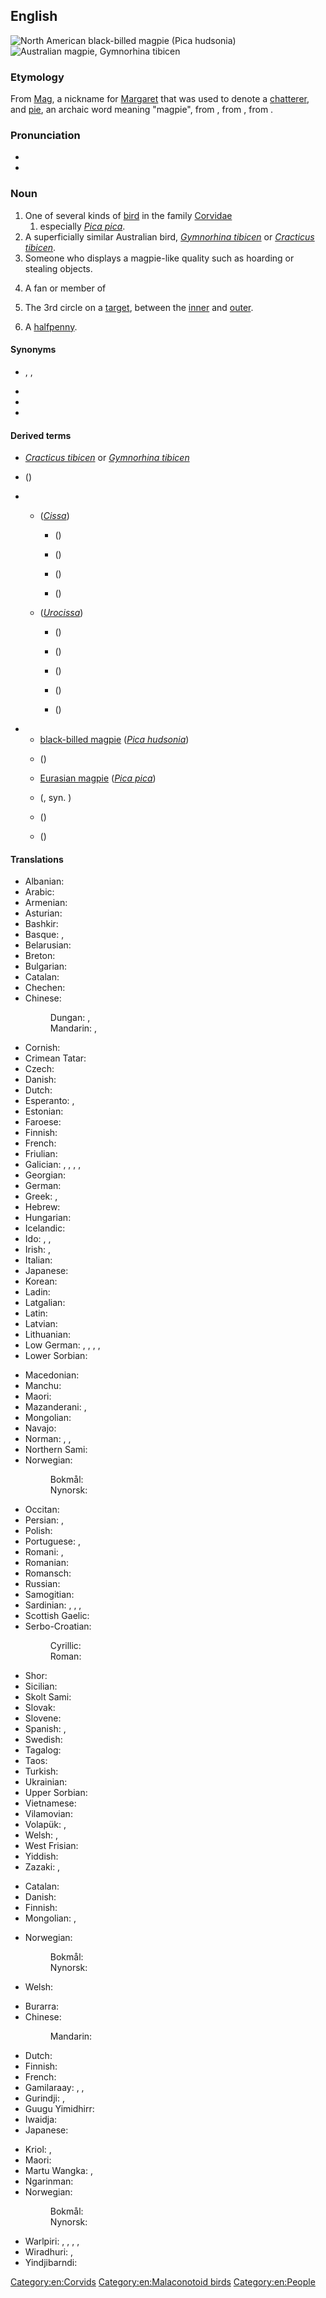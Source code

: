 {{also|Magpie}}
==English==
{{wikipedia}}
[[Image:Blackbilledmagpie12.JPG|thumb|North American [[black-billed magpie|black-billed '''magpie''']] (''[[Pica hudsonia]]'')]]
[[Image:Magpie.jpg|thumb|[[Australian magpie|Australian '''magpie''']], ''[[Gymnorhina tibicen]]'']]

===Etymology===
From [[Mag]], a nickname for [[Margaret]] that was used to denote a [[chatterer]], and [[pie#Etymology_2|pie]], an archaic word meaning "magpie", from {{etyl|fro|en}} {{m|fro|pie}}, from {{etyl|la|en}} {{m|la|pīca}}, from {{etyl|ine-pro|en}} {{m|ine-pro|*(s)peyk-||woodpecker, magpie}}.

===Pronunciation===
* {{IPA|/ˈmæɡˌpaɪ/|lang=en}}
* {{hyphenation|mag|pie|lang=en}}

===Noun===
{{en-noun}}

# One of several kinds of [[bird]] in the family [[Corvidae]]
## especially ''[[Pica pica]]''.
# A superficially similar Australian bird, ''[[Gymnorhina tibicen]]'' or ''[[Cracticus tibicen]]''.
# Someone who displays a magpie-like quality such as hoarding or stealing objects.
# {{lb|en|slang}} A fan or member of {{w|Newcastle United F.C.}}
# {{lb|en|military|firearms}} The 3rd circle on a [[target]], between the [[inner]] and [[outer]].
# {{lb|en|UK|slang|obsolete}} A [[halfpenny]].

====Synonyms====
* {{sense|Pica pica}} {{l|en|Eurasian magpie}}, {{vern|European magpie}}, {{vern|common magpie}}
{{checksense|en}}
* {{l|en|maggie}}
* {{l|en|pie}}
* {{l|en|piet}}

====Derived terms====
{{rel-top|terms derived from ''magpie''}}
* {{l|en|Australian magpie}} ''[[Cracticus tibicen]]'' or ''[[Gymnorhina tibicen]]''
* {{vern|black magpie}} ({{taxlink|Platysmurus leucopterus|species|noshow=1|ver=161011}})
* {{vern|oriental magpie}}
** {{vern|green magpie}} (''[[Cissa]]'')
*** {{vern|common green magpie}} ({{taxlink|Cissa chinensis|species|noshow=1|ver=161011}})
*** {{vern|Indochinese green magpie}} ({{taxlink|Cissa hypoleuca|species|noshow=1|ver=161011}})
*** {{vern|Javan green magpie}} ({{taxlink|Cissa thalassina|species|noshow=1|ver=161011}})
*** {{vern|Bornean green magpie}} ({{taxlink|Cissa jefferyi|species|noshow=1|ver=161011}})
** {{vern|blue magpie}} (''[[Urocissa]]'')
*** {{vern|Taiwan blue magpie}} ({{taxlink|Urocissa caerulea|species|noshow=1|ver=161011}})
*** {{vern|red-billed blue magpie}} ({{taxlink|Urocissa erythroryncha|species|noshow=1|ver=161011}})
*** {{vern|yellow-billed blue magpie}} ({{taxlink|Urocissa flavirostris|species|noshow=1|ver=161011}})
*** {{vern|Sri Lanka blue magpie}} ({{taxlink|Urocissa ornata|species|noshow=1|ver=161011}})
*** {{vern|white-winged magpie}} ({{taxlink|Urocissa whiteheadi|species|noshow=1|ver=161011}})
{{rel-mid}}
* {{vern|holarctic magpie}}
** [[black-billed magpie]] (''[[Pica hudsonia]]'')
** {{vern|yellow-billed magpie}} ({{taxlink|Pica nuttalli|species|noshow=1|ver=161011}})
** [[Eurasian magpie]] (''[[Pica pica]]'')
** {{vern|Korean magpie}} ({{taxlink|Pica sericea|species|noshow=1}}, syn. {{taxlink|Pica pica sericea|subspecies|noshow=1|ver=161011}})
** {{vern|azure-winged magpie}} ({{taxlink|Cyanopica cyanus|species|noshow=1|ver=161011}})
** {{vern|Iberian magpie}} ({{taxlink|Cyanopica cooki|species|noshow=1|ver=161011}})
{{rel-bottom}}

====Translations====
{{trans-top|bird of genus ''Pica''}}
* Albanian: {{t+|sq|laraskë}}
* Arabic: {{t|ar|عَقْعَق|m}}
* Armenian: {{t+|hy|կաչաղակ}}
* Asturian: {{t|ast|pega|f}}
* Bashkir: {{t|ba|һайыҫҡан}}
* Basque: {{t|eu|mika}}, {{t|eu|pika}}
* Belarusian: {{t|be|саро́ка|f}}
* Breton: {{t+|br|pig}}
* Bulgarian: {{t+|bg|сврака|f}}
* Catalan: {{t+|ca|garsa|f}}
* Chechen: {{t|ce|къорзакъиг}}
* Chinese:
*: Dungan: {{t|dng|щичё}}, {{t|dng|җичё}}
*: Mandarin: {{t+|cmn|喜鵲}}, {{t+|cmn|喜鹊|tr=xǐque}}
* Cornish: {{t|kw|piesen|f}}
* Crimean Tatar: {{t|crh|savusqan}}
* Czech: {{t+|cs|straka|f}}
* Danish: {{t+|da|skade|c}}
* Dutch: {{t+|nl|ekster|m}}
* Esperanto: {{qualifier|♂}} {{t+|eo|pigo}}, {{qualifier|♀}} {{t|eo|pigino}}
* Estonian: {{t+|et|harakas}}
* Faroese: {{t|fo|skjóra}}
* Finnish: {{t+|fi|harakka}}
* French: {{t+|fr|pie|f}}
* Friulian: {{t|fur|cheche}}
* Galician: {{t+|gl|pega|f}}, {{t|gl|picacrega|f}}, {{t+|gl|picaza|f}}, {{t|gl|marica|f}}, {{t+|gl|poupa|f}}
* Georgian: {{t|ka|კაჭკაჭი}}
* German: {{t+|de|Elster|f}}
* Greek: {{t+|el|καρακάξα|f}}, {{t+|el|κίσσα|f}}
* Hebrew: {{t|he|עקעק}}
* Hungarian: {{t+|hu|szarka}}
* Icelandic: {{t+|is|skjór|m}}
* Ido: {{qualifier|♂♀}} {{t+|io|pigo}}, {{qualifier|♂}} {{t|io|pigulo}}, {{qualifier|♀}} {{t|io|pigino}}
* Irish: {{t|ga|snag breac|m}}, {{t|ga|meaig|f}}
* Italian: {{t+|it|gazza|f}}
* Japanese: {{t+|ja|鵲|tr=kasasagi}}
* Korean: {{t+|ko|까치}}
* Ladin: {{t|lld|gacia|f}}
* Latgalian: {{t|ltg|žogota|f}}
* Latin: {{t|la|pīca|f}}
* Latvian: {{t|lv|žagata}}
* Lithuanian: {{t+|lt|šarka}}
* Low German: {{t+|nds|Heister|m}}, {{t+|nds|Hääkster|m}}, {{t+|nds|Heckster|m}}, {{t+|nds|Heekster|m}}, {{t+|nds|Hester|m}}
* Lower Sorbian: {{t|dsb|sroka|f}}
{{trans-mid}}
* Macedonian: {{t|mk|страчка|f}}
* Manchu: {{t|mnc|ᠰᠠᡴ᠋ᠰᠠᡥᠠ}}
* Maori: {{t|mi|makipai}}
* Mazanderani: {{t|mzn|کور کلاچ|tr=kur kelâč}}, {{t|mzn|کشکرت|tr=kaškeret}}
* Mongolian: {{t+|mn|шаазгай}}
* Navajo: {{t|nv|ąąʼąʼii}}
* Norman: {{qualifier|female}} {{t|nrf|pie|f}} {{qualifier|Jersey}}, {{qualifier|female}} {{t|nrf|mèrgot|f}} {{qualifier|Jersey}}, {{qualifier|male}} {{t|nrf|piêté|m}} {{qualifier|Jersey}}
* Northern Sami: {{t|se|skire}}
* Norwegian:
*: Bokmål: {{t+|nb|skjære|m|f}}
*: Nynorsk: {{t+|nn|skjor|f}}
* Occitan: {{t+|oc|agaça|f}}
* Persian: {{t+|fa|زاغ|tr=zâgh}}, {{t|fa|کلاچه|tr=kalâče}}
* Polish: {{t+|pl|sroka|f}}
* Portuguese: {{t+|pt|gralha|f}}, {{t+|pt|pega|f}}
* Romani: {{t|rom|kakarachi|m}}, {{t|rom|kakarachka|f}}
* Romanian: {{t+|ro|coțofană|f}}
* Romansch: {{t|rm|giazla}}
* Russian: {{t+|ru|соро́ка|f}}
* Samogitian: {{t|sgs|žagata|f}}
* Sardinian: {{t|sc|piga|f}}, {{t|sc|malabiga|f}}, {{t|sc|mariabiga|f}}, {{t|sc|marabiga|f}}
* Scottish Gaelic: {{t|gd|athaid}}
* Serbo-Croatian:
*: Cyrillic: {{t|sh|свра̏ка|f}}
*: Roman: {{t+|sh|svrȁka|f}}
* Shor: {{t|cjs|саасқан|tr=saasqan}}
* Sicilian: {{t+|scn|craccarazza|f}}
* Skolt Sami: {{t|sms|soorkõs}}
* Slovak: {{t|sk|straka|f}}
* Slovene: {{t+|sl|sraka|f}}
* Spanish: {{t+|es|urraca|f}}, {{t+|es|picaza|f}}
* Swedish: {{t+|sv|skata}}
* Tagalog: {{t|tl|dominiko}}
* Taos: {{t|twf|kw’àyána}}
* Turkish: {{t+|tr|saksağan}}
* Ukrainian: {{t|uk|соро́ка}}
* Upper Sorbian: {{t|hsb|sroka}}
* Vietnamese: {{t|vi|chim ác là}}
* Vilamovian: {{t|wym|ołaoster}}
* Volapük: {{t+|vo|piak}}, {{t|vo|skadit}}
* Welsh: {{t|cy|pïod|f-p}}, {{t+|cy|pi|m|f}}
* West Frisian: {{t+|fy|ekster}}
* Yiddish: {{t|yi|סאָראָקע|f}}
* Zazaki: {{t|zza|keçelek}}, {{t|zza|kur kelaç}}
{{trans-bottom}}

{{trans-top|''Pica pica''}}
* Catalan: {{t+|ca|garsa|f}}
* Danish: {{t|da|husskade|c}}
* Finnish: {{t+|fi|harakka}}
* Mongolian: {{t+|mn|шаазгай}}, {{t|mn|алаг шаазгай}}
{{trans-mid}}
* Norwegian:
*: Bokmål: {{t+|nb|skjære|m|f}}
*: Nynorsk: {{t+|nn|skjor|f}}
* Welsh: {{t|cy|pïod|f-p}}
{{trans-bottom}}

{{trans-top|Australian bird, ''Gymnorhina tibicen''}}
* Burarra: {{t|bvr|durrowturrow}}
* Chinese:
*: Mandarin: {{t|cmn|黑背鍾鵲|tr=hēi bèi zhōng què}}
* Dutch: {{t|nl|zwartrugfluitvogel|m}}
* Finnish: {{t+|fi|isohuiluvaris}}
* French: {{t|fr|cassican flûteur|m}}
* Gamilaraay: {{t|kld|burrugaabu}}, {{t|kld|galalu}}, {{t|kld|guluu}}
* Gurindji: {{t|gue|kumurlawurta}}, {{t|gue|kumurlawurru}}
* Guugu Yimidhirr: {{t|kky|gurradhuwaar}}
* Iwaidja: {{t|ibd|narrarti}}
* Japanese: {{t|ja|カササギフエガラス|tr=kasasagifuegarasu}}
{{trans-mid}}
* Kriol: {{t|rop|megpai}}, {{t|rop|bujabed}}
* Maori: {{t|mi|makipai}}
* Martu Wangka: {{t|mpj|kurrpanyji}}, {{t|mpj|kurrparu}}
* Ngarinman: {{t|nbj|gumurlawurda}}
* Norwegian:
*: Bokmål: {{t|nb|plystreskjære|m|f}}
*: Nynorsk: {{t|nn|plystreskjor|f}}
* Warlpiri: {{t|wbp|kumarlawurru}}, {{t|wbp|kurrparu}}, {{t|wbp|kurrpurlardi}}, {{t|wbp|warntukurr-pari}}, {{t|wbp|yakurlajirri}}
* Wiradhuri: {{t|wrh|booroogong}}, {{t|wrh|garoogong}}
* Yindjibarndi: {{t|yij|warndurla}}
{{trans-bottom}}

[[Category:en:Corvids]]
[[Category:en:Malaconotoid birds]]
[[Category:en:People]]